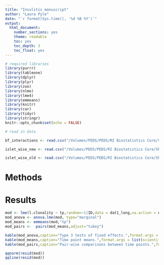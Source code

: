 ```yaml
---
title: "Insulitis manuscript"
author: "Laura Pyle"
date: "`r format(Sys.time(), '%d %B %Y')`"
output:   
  html_document:
    number_sections: yes
    theme: readable
    toc: yes
    toc_depth: 3
    toc_float: yes
---
```


```r
# required libraries
library(purrr)
library(tableone)
library(dplyr)
library(plyr)
library(zoo)
library(nlme)
library(lme4)
library(emmeans)
library(knitr)
library(car)
library(tidyr)
library(stringr)
knitr::opts_chunk$set(echo = FALSE)
```

```r
# read in data

bT_interactions <- read.csv("/Volumes/PEDS/PEDS/RI Biostatistics Core/Shared/Shared Projects/Laura/BDC/Projects/Rachel Friedman/early stage b-T interactions.csv")

islet_wise_new <- read.csv("/Volumes/PEDS/PEDS/RI Biostatistics Core/Shared/Shared Projects/Laura/BDC/Projects/Rachel Friedman/islet wise insulitis progression new.csv")

islet_wise_old <- read.csv("/Volumes/PEDS/PEDS/RI Biostatistics Core/Shared/Shared Projects/Laura/BDC/Projects/Rachel Friedman/islet wise insulitis progression old.csv")


```

# Methods

# Results

```r
mod <- lme(l.clonality ~ tp,random=~1|ID,data = dat1_long,na.action = na.omit)
mod_anova <- anova.lme(mod, type="marginal")
mod_means <- emmeans(mod,"tp")
mod_pairs <-  pairs(mod_means,adjust="tukey")

kable(mod_anova,caption="Type 3 tests of fixed effects.",format.args = list(scientific = FALSE))
kable(mod_means,caption="Time point means.",format.args = list(scientific = FALSE))
kable(mod_pairs,caption="Pair-wise comparisons between time points.",format.args = list(scientific = FALSE))

qqnorm(resid(mod))
qqline(resid(mod))
```
